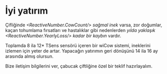 
# İyi yatırım

Çifliğinde *<ReactiveNumber.CowCount/> sağmal inek* varsa, 
zor doğumlar, kaçan tohumlama fırsatları ve hastalıklar 
gibi nedenlerden 
*yılda yaklaşık <ReactiveNumber.YearlyLoss/> kadar bir kaybın* vardır.

Toplamda 8 ila 12* TSens sensörü içeren bir wiCow sistemi, ineklerini
izlemen için yeter de artar. Yapacağın yatırımın geri dönüşünü
14 ila 16 ay arasında almış olursun.

Bize iletişim bilgilerini ver, çabucak çiftliğine özel
bir teklif hazırlayalım.